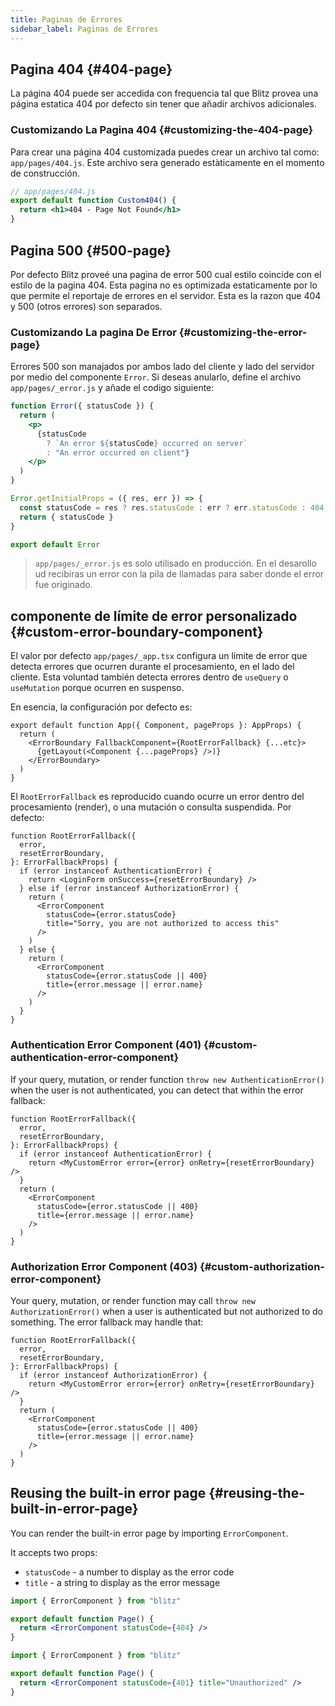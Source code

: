 ```yaml
---
title: Paginas de Errores
sidebar_label: Paginas de Errores
---
```


## Pagina 404 {#404-page}

La página 404 puede ser accedida con frequencia tal que Blitz provea una
página estatica 404 por defecto sin tener que añadir archivos adicionales.

### Customizando La Pagina 404 {#customizing-the-404-page}

Para crear una página 404 customizada puedes crear un archivo tal como:
`app/pages/404.js`. Este archivo sera generado estàticamente en el momento
de construcción.

```jsx
// app/pages/404.js
export default function Custom404() {
  return <h1>404 - Page Not Found</h1>
}
```

## Pagina 500 {#500-page}

Por defecto Blitz proveé una pagina de error 500 cual estilo coincide con
el estilo de la pagina 404. Esta pagina no es optimizada estaticamente por
lo que permite el reportaje de errores en el servidor. Esta es la razon
que 404 y 500 (otros errores) son separados.

### Customizando La pagina De Error {#customizing-the-error-page}

Errores 500 son manajados por ambos lado del cliente y lado del servidor
por medio del componente `Error`. Si deseas anularlo, define el archivo
`app/pages/_error.js` y añade el codigo siguiente:

```jsx
function Error({ statusCode }) {
  return (
    <p>
      {statusCode
        ? `An error ${statusCode} occurred on server`
        : "An error occurred on client"}
    </p>
  )
}

Error.getInitialProps = ({ res, err }) => {
  const statusCode = res ? res.statusCode : err ? err.statusCode : 404
  return { statusCode }
}

export default Error
```

> `app/pages/_error.js` es solo utilisado en producción. En el desarollo
> ud recibiras un error con la pila de llamadas para saber donde el error
> fue originado.

## componente de límite de error personalizado {#custom-error-boundary-component}

El valor por defecto `app/pages/_app.tsx` configura un límite de error que
detecta errores que ocurren durante el procesamiento, en el lado del
cliente. Esta voluntad también detecta errores dentro de `useQuery`
o` useMutation` porque ocurren en suspenso.

En esencia, la configuración por defecto es:

```tsx
export default function App({ Component, pageProps }: AppProps) {
  return (
    <ErrorBoundary FallbackComponent={RootErrorFallback} {...etc}>
      {getLayout(<Component {...pageProps} />)}
    </ErrorBoundary>
  )
}
```

El `RootErrorFallback` es reproducido cuando ocurre un error dentro del
procesamiento (render), o una mutación o consulta suspendida. Por defecto:

```tsx
function RootErrorFallback({
  error,
  resetErrorBoundary,
}: ErrorFallbackProps) {
  if (error instanceof AuthenticationError) {
    return <LoginForm onSuccess={resetErrorBoundary} />
  } else if (error instanceof AuthorizationError) {
    return (
      <ErrorComponent
        statusCode={error.statusCode}
        title="Sorry, you are not authorized to access this"
      />
    )
  } else {
    return (
      <ErrorComponent
        statusCode={error.statusCode || 400}
        title={error.message || error.name}
      />
    )
  }
}
```

### Authentication Error Component (401) {#custom-authentication-error-component}

If your query, mutation, or render function
`throw new AuthenticationError()` when the user is not authenticated, you
can detect that within the error fallback:

```tsx
function RootErrorFallback({
  error,
  resetErrorBoundary,
}: ErrorFallbackProps) {
  if (error instanceof AuthenticationError) {
    return <MyCustomError error={error} onRetry={resetErrorBoundary} />
  }
  return (
    <ErrorComponent
      statusCode={error.statusCode || 400}
      title={error.message || error.name}
    />
  )
}
```

### Authorization Error Component (403) {#custom-authorization-error-component}

Your query, mutation, or render function may call
`throw new AuthorizationError()` when a user is authenticated but not
authorized to do something. The error fallback may handle that:

```tsx
function RootErrorFallback({
  error,
  resetErrorBoundary,
}: ErrorFallbackProps) {
  if (error instanceof AuthorizationError) {
    return <MyCustomError error={error} onRetry={resetErrorBoundary} />
  }
  return (
    <ErrorComponent
      statusCode={error.statusCode || 400}
      title={error.message || error.name}
    />
  )
}
```

## Reusing the built-in error page {#reusing-the-built-in-error-page}

You can render the built-in error page by importing `ErrorComponent`.

It accepts two props:

- `statusCode` - a number to display as the error code
- `title` - a string to display as the error message

```jsx
import { ErrorComponent } from "blitz"

export default function Page() {
  return <ErrorComponent statusCode={404} />
}
```

```jsx
import { ErrorComponent } from "blitz"

export default function Page() {
  return <ErrorComponent statusCode={401} title="Unauthorized" />
}
```
